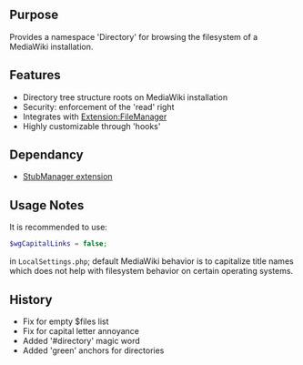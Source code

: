 {{Extension
|name        = DirectoryManager
|status      = beta
|type        = hook
|author      = [[user:jldupont|Jean-Lou Dupont]]
|image       =
|version     = 1.0.0
|update      =
|mediawiki   = 1.10
|download    = [http://mediawiki.googlecode.com/svn/tags/ SVN]
|readme      =
|changelog   = See SVN ($Id$)
|description =  
|parameters  =
|rights      =
|example     =
}}
== Purpose==
Provides a namespace 'Directory' for browsing the filesystem of a MediaWiki installation.

== Features ==
* Directory tree structure roots on MediaWiki installation
* Security: enforcement of the 'read' right
* Integrates with [[Extension:FileManager]]
* Highly customizable through 'hooks'

== Dependancy ==
* [[Extension:StubManager|StubManager extension]]

== Usage Notes ==
It is recommended to use:
<source lang=php>
$wgCapitalLinks = false;
</source>
in <code>LocalSettings.php</code>; default MediaWiki behavior is to capitalize title names which
does not help with filesystem behavior on certain operating systems.

{{Pear|DirectoryManager}}

== History ==
* Fix for empty $files list
* Fix for capital letter annoyance
* Added '#directory' magic word
* Added 'green' anchors for directories
